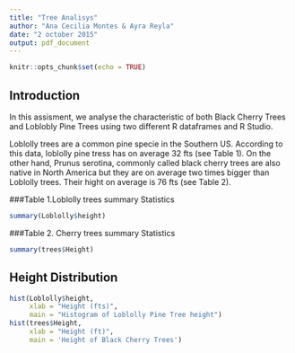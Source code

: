 ```yaml
---
title: "Tree Analisys"
author: "Ana Cecilia Montes & Ayra Reyla"
date: "2 october 2015"
output: pdf_document
---
```


```r
knitr::opts_chunk$set(echo = TRUE)
```

## Introduction

In this assisment, we analyse the characteristic of both Black Cherry Trees and Loblobly Pine Trees using two different R dataframes and R Studio. 

Loblolly trees are a common pine specie in the Southern US. According to this data, loblolly pine tress has on average 32 fts (see Table 1). On the other hand, Prunus serotina, commonly called black cherry trees are also native in North America but they are on average two times bigger than Loblolly trees. Their hight on average is 76 fts (see Table 2).  

###Table 1.Loblolly trees summary Statistics 
```r
summary(Loblolly$height) 
```
###Table 2. Cherry trees summary Statistics 
```r
summary(trees$Height)
```
## Height Distribution

```r
hist(Loblolly$height, 
     xlab = "Height (fts)", 
     main = "Histogram of Loblolly Pine Tree height")
hist(trees$Height, 
     xlab = "Height (ft)", 
     main = 'Height of Black Cherry Trees')
```
